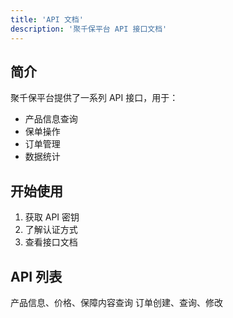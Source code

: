 ```yaml
---
title: 'API 文档'
description: '聚千保平台 API 接口文档'
---
```


## 简介

聚千保平台提供了一系列 API 接口，用于：
- 产品信息查询
- 保单操作
- 订单管理
- 数据统计

## 开始使用

1. 获取 API 密钥
2. 了解认证方式
3. 查看接口文档

## API 列表

<CardGroup>
  <Card title="产品接口" icon="box">
    产品信息、价格、保障内容查询
  </Card>
  <Card title="订单接口" icon="file">
    订单创建、查询、修改
  </Card>
</CardGroup>